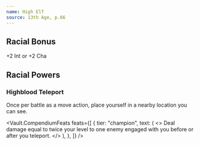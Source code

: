 ```yaml
---
name: High Elf
source: 13th Age, p.66
---
```


## Racial Bonus

+2 Int or +2 Cha

## Racial Powers

### Highblood Teleport

Once per battle as a move action, place yourself in a nearby location you can see.

<Vault.CompendiumFeats
  feats={[
    {
      tier: "champion",
      text: (
        <>
          Deal damage equal to twice your level to one enemy engaged with you
          before or after you teleport.
        </>
      ),
    },
  ]}
/>
